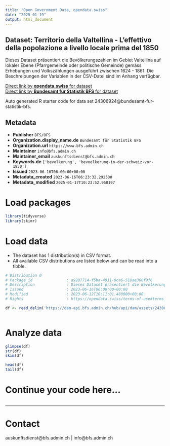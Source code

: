 ```yaml
---
title: "Open Government Data, opendata.swiss"
date: "2025-01-19"
output: html_document
---
```


## Dataset: Territorio della Valtellina - L’effettivo della popolazione a livello locale prima del 1850

Dieses Dataset präsentiert die Bevölkerungszahlen im Gebiet Valtellina auf lokaler Ebene (Pfarrgemeinde oder politische Gemeinde) gemäss Erhebungen und Volkszählungen ausgeführt zwischen 1624 - 1861. Die Beschreibungen der Variablen in der CSV-Datei sind im Anhang verfügbar.

[Direct link by **opendata.swiss** for dataset](https://opendata.swiss/de/dataset/territorio-della-valtellina-leffettivo-della-popolazione-a-livello-locale-prima-del-1850)<br>
[Direct link by **Bundesamt für Statistik BFS** for dataset](https://www.bfs.admin.ch/asset/de/ts-x-01-2223-VT)

Auto generated R starter code for data set 24306924@bundesamt-fur-statistik-bfs.

## Metadata

- **Publisher** `BFS/OFS`
- **Organization.display_name.de** `Bundesamt für Statistik BFS`
- **Organization.url** `https://www.bfs.admin.ch`
- **Maintainer** `info@bfs.admin.ch`
- **Maintainer_email** `auskunftsdienst@bfs.admin.ch`
- **Keywords.de** `['bevolkerung', 'bevoelkerung-in-der-schweiz-vor-1850']`
- **Issued** `2023-06-16T06:00:00+00:00`
- **Metadata_created** `2023-06-16T06:23:32.292500`
- **Metadata_modified** `2025-01-17T10:23:52.960197`


# Load packages

```r

library(tidyverse)
library(skimr)

```

# Load data

-   The dataset has 1 distribution(s) in CSV format.
-   All available CSV distributions are listed below and can be read into a tibble.

```r

# Distribution 0
# Package_id               : a9287714-f5ba-4911-8ca6-518ae360f9f6
# Description              : Dieses Dataset präsentiert die Bevölkerungszahlen im Gebiet Valtellina auf lokaler Ebene (Pfarrgemeinde oder politische Gemeinde) gemäss Erhebungen und Volkszählungen ausgeführt zwischen 1624 - 1861. Die Beschreibungen der Variablen in der CSV-Datei sind im Anhang verfügbar.
# Issued                   : 2023-06-16T06:00:00+00:00
# Modified                 : 2023-06-12T10:11:01.480000+00:00
# Rights                   : https://opendata.swiss/terms-of-use#terms_by_ask

df <- read_delim('https://dam-api.bfs.admin.ch/hub/api/dam/assets/24306939/master')



```

# Analyze data

```r

glimpse(df)
str(df)
skim(df)

head(df)
tail(df)

```

# Continue your code here...

```r

```

------------------------------------------------------------------------

# Contact

auskunftsdienst@bfs.admin.ch | info@bfs.admin.ch
